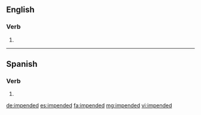 ==English==

===Verb===
{{head|en|verb form}}

# {{en-past of|impend}}

----

==Spanish==

===Verb===
{{es-verb-form}}

# {{es-verb form of|impender|ending=-er|mood=imperative|number=p|person=2|formal=n|sense=affirmative|region=Spain}}

[[de:impended]]
[[es:impended]]
[[fa:impended]]
[[mg:impended]]
[[vi:impended]]